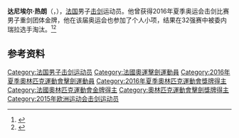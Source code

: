 {{NoteTA|G1=Sports}}
'''达尼埃尔·热朗'''（{{lang-fr|Daniel Jérent}}，{{bd|1991年|6月4日|}}），[[法国|法国]]男子[[击剑|击剑]]运动员。他曾获得2016年夏季奥运会击剑比赛男子重剑团体金牌，他在该届奥运会也参加了个人小项，结果在32强赛中被委内瑞拉选手{{link-en|弗朗西斯科·利马尔多|Francisco Limardo}}淘汰。<ref>{{Cite web|title=Daniel JERENT|url=https://www.olympic.org/daniel-jerent|accessdate=2021-03-12|date=2021-02-05|work=International Olympic Committee|language=en|archive-date=2020-10-27|archive-url=https://web.archive.org/web/20201027214301/https://www.olympic.org/daniel-jerent|dead-url=no}}</ref><ref>{{cite web|url=https://www.sports-reference.com/olympics/athletes/je/daniel-jerent-1.html|title=Daniel Jérent|work=Sport Reference|accessdate=2021-03-13|archiveurl=https://web.archive.org/web/20180408010304/https://www.sports-reference.com/olympics/athletes/je/daniel-jerent-1.html|archivedate=2018-04-08}}</ref>

== 参考资料 ==
{{reflist}}

{{奥林匹克运动会击剑比赛男子重剑团体冠军}}

{{Authority control}}
{{DEFAULTSORT:Jérent, Daniel}}
[[Category:法国男子击剑运动员|Category:法国男子击剑运动员]]
[[Category:法國奧運擊劍運動員|Category:法國奧運擊劍運動員]]
[[Category:2016年夏季奧林匹克運動會擊劍運動員|Category:2016年夏季奧林匹克運動會擊劍運動員]]
[[Category:2016年夏季奧林匹克運動會獎牌得主|Category:2016年夏季奧林匹克運動會獎牌得主]]
[[Category:法國奧林匹克運動會金牌得主|Category:法國奧林匹克運動會金牌得主]]
[[Category:奧林匹克運動會擊劍獎牌得主|Category:奧林匹克運動會擊劍獎牌得主]]
[[Category:2015年欧洲运动会击剑运动员|Category:2015年欧洲运动会击剑运动员]]